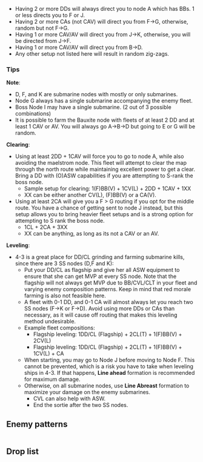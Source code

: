 {{Map/Header}}
{{Map/Info
|en = Bombing of Ri Lanka
|jp = リランカ島空襲
|romaji = Ri Lanka-tō kūshū
|strategy_name = [[wikipedia:Easter_Sunday_Raid|Ri Lanka Air Raid]]
|strategy_name_ja = リランカ島空襲 
|strategy_info = Form an air fleet to destroy the enemy home port of Ri Lanka!
|strategy_info_ja = 空母を伴った艦隊を編成し、リランカ島の敵母港に展開する敵艦隊を叩け！
|exp_ship = 330
|exp_hq = 130
|exp_hq_boss = 1760
}}
{{MapBranchingTable
|id = 4-3
|0 -> A = * Amount of DD in fleet is ≧ 2
|0 -> F,J = * Random 50%/50% chance between F and J if the amount of DD in fleet is ≦ 1

|B/resource -> C/storm,F = * Random 50%/50% chance between C and F if the fleet contains no AV or CAV.
|B/resource -> D = * Fleet contains AV '''OR''' CAV

|D -> E/resource,G = * Random 50%/50% chance

|F -> G = * Amount of CA in fleet is ≧ 2 (CAV does not count)
|F -> D,K = * Random 50%/50% chance between D and K if the amount of CA in fleet is ≦ 1

|G -> H,I,L/storm = * Random 33%/33%/33% chance

|J -> F = * Fleet contains no AV '''OR''' CAV
|J -> K = * Fleet contains AV '''OR''' CAV

|K -> G,L/storm = * Random 50%/50% chance
}}
*Having 2 or more DDs will always direct you to node A which has BBs. 1 or less directs you to F or J.
*Having 2 or more CAs (not CAV) will direct you from F->G, otherwise, random but not F->G.
*Having 1 or more CAV/AV will direct you from J->K, otherwise, you will be directed from J->F.
*Having 1 or more CAV/AV will direct you from B->D.
*Any other setup not listed here will result in random zig-zags.

===Tips===
'''Note''':
*D, F, and K are submarine nodes with mostly or only submarines.
*Node G always has a single submarine accompanying the enemy fleet.
*Boss Node I may have a single submarine. (2 out of 3 possible combinations)
*It is possible to farm the Bauxite node with fleets of at least 2 DD and at least 1 CAV or AV. You will always go A->B->D but going to E or G will be random.

'''Clearing''':
* Using at least 2DD + 1CAV will force you to go to node A, while also avoiding the maelstrom node. This fleet will attempt to clear the map through the north route while maintaining excellent power to get a clear. Bring a DD with (O)ASW capabilities if you are attempting to S-rank the boss node.
** Sample setup for clearing: 1(F)BB(V) + 1CV(L) + 2DD + 1CAV + 1XX
** XX can be either another CV(L), (F)BB(V) or a CA(V).
* Using at least 2CA will give you a F > G routing if you opt for the middle route. You have a chance of getting sent to node J instead, but this setup allows you to bring heavier fleet setups and is a strong option for attempting to S rank the boss node.
** 1CL + 2CA + 3XX
** XX can be anything, as long as its not a CAV or an AV.

'''Leveling''':
*4-3 is a great place for DD/CL grinding and farming submarine kills, since there are 3 SS nodes (D,F and K):
**Put your DD/CL as flagship and give her all ASW equipment to ensure that she can get MVP at every SS node. Note that the flagship will not always get MVP due to BB/CVL/CLT in your fleet and varying enemy composition patterns. Keep in mind that red morale farming is also not feasible here.
**A fleet with 0-1 DD, and 0-1 CA will almost always let you reach two SS nodes (F->K or F->D). Avoid using more DDs or CAs than necessary, as it will cause off routing that makes this leveling method undesirable.
**Example fleet compositions:
***Flagship leveling: 1DD/CL (Flagship) + 2CL(T) + 1(F)BB(V) + 2CV(L)
***Flagship leveling: 1DD/CL (Flagship) + 2CL(T) + 1(F)BB(V) + 1CV(L) + CA
**When starting, you may go to Node J before moving to Node F. This cannot be prevented, which is a risk you have to take when leveling ships in 4-3. If that happens, '''Line ahead''' formation is recommended for maximum damage.
**Otherwise, on all submarine nodes, use '''Line Abreast''' formation to maximize your damage on the enemy submarines.
***CVL can also help with ASW.
***End the sortie after the two SS nodes.

{{SectionEnd}}
==Enemy patterns==
{{Section}}
{{Map/Image|
{{Map/ImageNode|J|x=583|y=257}}
{{Map/ImageNode|A|x=542|y=53}}
{{Map/ImageNode|B|x=485|y=105}}
{{Map/ImageNode|F|x=482|y=238}}
{{Map/ImageNode|K|x=481|y=320}}
{{Map/ImageNode|C|x=411|y=55}}
{{Map/ImageNode|D|x=350|y=97}}
{{Map/ImageNode|G|x=319|y=241}}
{{Map/ImageNode|H|x=267|y=162}}
{{Map/ImageNode|L|x=232|y=320}}
{{Map/ImageNode|E|x=205|y=58}}
{{Map/ImageNode|M|x=76|y=246}}
{{Map/ImageNode|I|x=206|y=257}}
}}
<div class="scrollable" style="width:800px;max-height:400px;overflow:auto;">
{{Map/Nodes|name=敵前衛艦隊
|A
|Normal
|{{Formation|Line Ahead}}
|Battleship Ta-Class/Flagship
|Light Cruiser He-Class/Flagship
|Torpedo Cruiser Chi-Class/Elite
|Torpedo Cruiser Chi-Class/Elite
|Destroyer Ni-Class/Elite
|Destroyer Ni-Class/Elite
|-
|A
|Normal
|{{Formation|Line Ahead}}
|Heavy Cruiser Ri-Class/Flagship
|Heavy Cruiser Ri-Class/Flagship
|Torpedo Cruiser Chi-Class/Elite
|Light Cruiser To-Class/Elite
|Destroyer Ro-Class/Elite
|Destroyer Ro-Class/Elite
|-
|A
|Normal
|{{Formation|Diamond}}
|Heavy Cruiser Ri-Class/Flagship
|Light Carrier Nu-Class/Elite
|Light Carrier Nu-Class/Elite
|Light Cruiser Ho-Class/Flagship
|Destroyer Ha-Class/Elite
|Destroyer Ha-Class/Elite
}}
{{NodeInfo
|B
|Resource
|Fuel
|30-90
}}
{{NodeInfo
|C
|Storm
|Ammunition
|20 
}}
{{Map/Nodes|name=敵潜水艦隊
|D
|Normal
|{{Formation|Echelon}}
|Submarine Yo-Class/Elite
|Submarine Ka-Class/Elite
|Submarine Ka-Class/Elite
|Submarine Ka-Class
|Submarine Ka-Class
|-
|D
|Normal
|{{Formation|Line Abreast}}
|Submarine Ka-Class/Elite
|Submarine Ka-Class/Elite
|Submarine Ka-Class
|Submarine Ka-Class
|Submarine Ka-Class
|Transport Ship Wa-Class/Elite
|-
|D
|Normal
|{{Formation|Echelon}}
|Submarine Ka-Class/Elite
|Submarine Ka-Class
|Submarine Ka-Class
|Submarine Ka-Class
|Light Cruiser Ho-Class/Elite
|Light Cruiser He-Class/Elite
}}
{{NodeInfo
|E
|Resource
|Bauxite
|50-150
}}
{{Map/Nodes|name=敵潜水艦隊
|F
|Normal
|{{Formation|Echelon}}
|Submarine Yo-Class/Elite
|Submarine Ka-Class/Elite
|Submarine Ka-Class/Elite
|Submarine Ka-Class
|Submarine Ka-Class
|-
|F
|Normal
|{{Formation|Echelon}}
|Submarine Ka-Class/Elite
|Submarine Ka-Class
|Submarine Ka-Class
|Submarine Ka-Class
|Light Cruiser Ho-Class/Elite
|Light Cruiser He-Class/Elite
|-
|F
|Normal
|{{Formation|Line Abreast}}
|Submarine Ka-Class/Elite
|Submarine Ka-Class/Elite
|Submarine Ka-Class
|Submarine Ka-Class
|Submarine Ka-Class
|Transport Ship Wa-Class/Elite
}}
{{Map/Nodes|name=敵空母機動部隊
|G
|Normal
|{{Formation|Double Line}}{{Formation|Diamond}}
|Standard Carrier Wo-Class/Flagship
|Standard Carrier Wo-Class/Flagship
|Light Cruiser To-Class/Elite
|Destroyer Ni-Class/Elite
|Destroyer Ha-Class/Elite
|Submarine Ka-Class/Elite
|-
|G
|Normal
|{{Formation|Diamond}}
|Standard Carrier Wo-Class/Flagship
|Light Carrier Nu-Class/Elite
|Light Carrier Nu-Class/Elite
|Light Cruiser He-Class/Elite
|Destroyer Ha-Class/Elite
|Submarine Yo-Class/Elite
}}
{{Map/Nodes|name=敵支援艦隊
|H
|Normal
|{{Formation|Double Line}}
|Battleship Ta-Class/Flagship
|Light Carrier Nu-Class/Elite
|Light Carrier Nu-Class/Elite
|Light Carrier Nu-Class/Elite
|Destroyer Ha-Class/Elite
|Destroyer Ha-Class/Elite
|-
|H
|Normal
|{{Formation|Double Line}}{{Formation|Diamond}}
|Battleship Ta-Class/Flagship
|Standard Carrier Wo-Class/Elite
|Standard Carrier Wo-Class/Elite
|Light Cruiser Ho-Class/Flagship
|Destroyer Ha-Class/Elite
|Destroyer Ha-Class/Elite
}}
{{Map/Nodes|name=東方主力艦隊
|I
|Boss
|{{Formation|Double Line}}
|Battleship Ta-Class/Flagship
|Battleship Ta-Class/Flagship
|Heavy Cruiser Ri-Class/Elite
|Light Cruiser Ho-Class/Flagship
|Destroyer Ha-Class/Elite
|Destroyer Ha-Class/Elite
|-
|I
|Boss
|{{Formation|Line Ahead}}{{Formation|Double Line}}
|Battleship Ta-Class/Flagship
|Battleship Ta-Class/Flagship
|Light Cruiser He-Class/Flagship
|Submarine Yo-Class/Elite
|Destroyer Ha-Class/Elite
|Destroyer Ha-Class/Elite
|-
|I
|Boss
|{{Formation|Diamond}}
|Battleship Ta-Class/Flagship
|Standard Carrier Wo-Class/Flagship
|Heavy Cruiser Ri-Class/Elite
|Submarine Yo-Class/Elite
|Destroyer Ha-Class/Elite
|Destroyer Ha-Class/Elite
}}
{{Map/Nodes|name=敵前衛艦隊
|J
|Normal
|{{Formation|Line Ahead}}
|Battleship Ta-Class/Flagship
|Light Cruiser He-Class/Flagship
|Torpedo Cruiser Chi-Class/Elite
|Torpedo Cruiser Chi-Class/Elite
|Destroyer Ni-Class/Elite
|Destroyer Ni-Class/Elite
|-
|J
|Normal
|{{Formation|Line Ahead}}
|Heavy Cruiser Ri-Class/Flagship
|Heavy Cruiser Ri-Class/Flagship
|Torpedo Cruiser Chi-Class/Elite
|Light Cruiser To-Class/Elite
|Destroyer Ro-Class/Elite
|Destroyer Ro-Class/Elite
|-
|J
|Normal
|{{Formation|Diamond}}
|Heavy Cruiser Ri-Class/Flagship
|Light Carrier Nu-Class/Elite
|Light Carrier Nu-Class/Elite
|Light Cruiser Ho-Class/Flagship
|Destroyer Ha-Class/Elite
|Destroyer Ha-Class/Elite
}}
{{Map/Nodes|name=敵潜水艦隊
|K
|Normal
|{{Formation|Echelon}}
|Submarine Ka-Class/Elite
|Submarine Ka-Class
|Submarine Ka-Class
|Submarine Ka-Class
|Light Cruiser Ho-Class/Elite
|Light Cruiser He-Class/Elite
|-
|K
|Normal
|{{Formation|Line Abreast}}
|Submarine Ka-Class/Elite
|Submarine Ka-Class/Elite
|Submarine Ka-Class
|Submarine Ka-Class
|Submarine Ka-Class
|Transport Ship Wa-Class/Elite
|-
|K
|Normal
|{{Formation|Echelon}}{{Formation|Line Abreast}}
|Submarine Yo-Class/Elite
|Submarine Ka-Class/Elite
|Submarine Ka-Class/Elite
|Submarine Ka-Class
|Submarine Ka-Class
}}
{{NodeInfo
|L
|Storm
|Fuel
|14-21 without radar
|-
|C
|Storm
|Fuel
|4-18 with radar
}}
{{Map/Nodes|name=敵補給船団
|M
|Normal
|{{Formation|Double Line}}
|Transport Ship Wa-Class/Elite
|Transport Ship Wa-Class/Elite
|Transport Ship Wa-Class/Elite
|Battleship Ru-Class/Flagship
|Destroyer Ni-Class/Elite
|Destroyer Ni-Class/Elite
|-
|M
|Normal
|{{Formation|Diamond}}
|Transport Ship Wa-Class/Elite
|Transport Ship Wa-Class/Elite
|Transport Ship Wa-Class/Elite
|Standard Carrier Wo-Class/Flagship
|Destroyer Ni-Class/Elite
|Destroyer Ni-Class/Elite
|-
|M
|Normal
|{{Formation|Double Line}}
|Transport Ship Wa-Class/Elite
|Transport Ship Wa-Class/Elite
|Transport Ship Wa-Class/Elite
|Heavy Cruiser Ri-Class/Flagship
|Destroyer Ni-Class/Elite
|Destroyer Ni-Class/Elite
}}
</div> <!-- overflow -->
{{SectionEnd}}
==Drop list==
{{Section}}
{{Map/Drops
|regular = true
|no_legend = true
|filter_button = true
|nodes = A, D, F, G, H, I, J, K, M
|boss = I
|Akatsuki: A, F, G
|Aoba: A, F, G, H, J, K
|Arare: G
|Ashigara: A, D, J, K
|Atago: I, J, K, M
|Ayanami: D, H, J
|Chikuma: D, I, K, M
|Chitose: D, F, G, K, M
|Chiyoda: F, G, J, K
|Choukai: D, J, K
|Furutaka: A, D, F, H, J
|Fusou: F, I, J, K, M
|Haguro: F, G, H, J, K
|Haruna: A, D, F, I, J, K, M
|Hibiki: D, F, K
|Hiei: A, I
|Hiyou: A, I, K
|Houshou: D, F, G, J, K
|Hyuuga: A, D, F, H, J, K, M
|Inazuma: D, F, G
|Ise: A, D, H, J
|Isuzu: F, I, K
|Jintsuu: D, F, H, J, K
|Junyou: A, D, F, I, J, K, M
|Kaga: I
|Kagerou: F, M
|Kako: D, F, H, K, M
|Kinu: I
|Kinugasa: I
|Kirishima: A, D, F, I, J, K, M
|Kiso: D, F, G, J
|Kitakami: A, D, F, H, I, K
|Kongou: F, H, I, K
|Maya: F, G, J
|Mikuma: I
|Mogami: D, I, K, M
|Murasame: F
|Mutsu: I
|Myoukou: A, D, F, H, I, J
|Nachi: A, D, F, H, I, J, K
|Nagara: I
|Naka: A, D, F, G
|Natori: A, D, F, G, J, K
|Ooi: I
|Ryuujou: D, F, G, J, K, M
|Sendai: D, F, J
|Shigure: G, J
|Shikinami: H, K, M
|Shimakaze: I
|Shiranui: D, F, H
|Shiratsuyu: D, F, K
|Shirayuki: F
|Shouhou: A, F, I, J, M
|Souryuu: A, D, F, H, I, J, K, M
|Takao: D, F, M
|Tama: D, F, J, K, M
|Tatsuta: A, F, J
|Tenryuu: F, I, J
|Tone: K
|Yamashiro: F, I, J, K, M
|Yura: D, F, H, M
|Yuubari: I
|Yuudachi: F, J, K
|Zuihou: I
}}
{{SectionEnd}}
